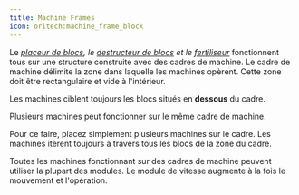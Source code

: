 ```yaml
---
title: Machine Frames
icon: oritech:machine_frame_block
---
```

<center>
<ModAsset location="oritech:area/machine_frame" width={512} />
</center>

Le *[placeur de blocs](../interaction/block_placer), le [destructeur de blocs](../interaction/block_destroyer) et le [fertiliseur](../interaction/fertilizer)* fonctionnent tous sur une structure construite avec des cadres de machine. Le cadre de machine délimite la zone dans laquelle les machines opèrent. Cette zone doit être rectangulaire et vide à l'intérieur.

Les machines ciblent toujours les blocs situés en **dessous** du cadre.

Plusieurs machines peut fonctionner sur le même cadre de machine.

Pour ce faire, placez simplement plusieurs machines sur le cadre. Les machines itèrent toujours à travers tous les blocs de la zone du cadre.

Toutes les machines fonctionnant sur des cadres de machine peuvent utiliser la plupart des modules. Le module de vitesse augmente à la fois le mouvement et l'opération.